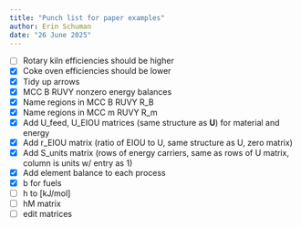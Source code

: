 ```yaml
---
title: "Punch list for paper examples"
author: Erin Schuman
date: "26 June 2025"
---
```


- [ ] Rotary kiln efficiencies should be higher 
- [X] Coke oven efficiencies should be lower 
- [X] Tidy up arrows 
- [X] MCC B RUVY nonzero energy balances
- [X] Name regions in MCC B RUVY R_B
- [X] Name regions in MCC m RUVY R_m
- [X] Add U_feed, U_EIOU matrices (same structure as **U**) for material and energy
- [X] Add r_EIOU matrix (ratio of EIOU to U, same structure as U, zero matrix)
- [X] Add S_units matrix (rows of energy carriers, same as rows of U matrix, column is units w/ entry as 1)
- [X] Add element balance to each process
- [X] b for fuels
- [ ] h to [kJ/mol]
- [ ] hM matrix
- [ ] edit matrices
